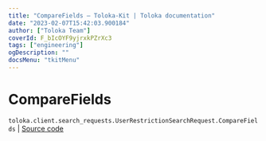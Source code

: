```yaml
---
title: "CompareFields — Toloka-Kit | Toloka documentation"
date: "2023-02-07T15:42:03.900184"
author: ["Toloka Team"]
coverId: F_bIcOYF9yjrxkPZrXc3
tags: ["engineering"]
ogDescription: ""
docsMenu: "tkitMenu"
---
```


# CompareFields
`toloka.client.search_requests.UserRestrictionSearchRequest.CompareFields` | [Source code](https://github.com/Toloka/toloka-kit/blob/v1.1.3/src/client/search_requests.py#L720)